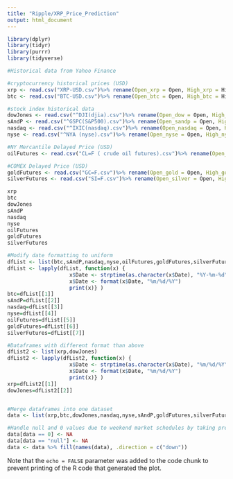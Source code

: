 ```yaml
---
title: "Ripple/XRP_Price_Prediction"
output: html_document
---
```


```r
library(dplyr)
library(tidyr)
library(purrr)
library(tidyverse)
```


```r
#Historical data from Yahoo Finance

#cryptocurrency historical prices (USD)
xrp <- read.csv("XRP-USD.csv")%>% rename(Open_xrp = Open, High_xrp = High, Low_xrp = Low, Close_xrp = Close, Adj.Close_xrp = Adj.Close, Volume_xrp = Volume)
btc <- read.csv("BTC-USD.csv")%>% rename(Open_btc = Open, High_btc = High, Low_btc = Low, Close_btc = Close, Adj.Close_btc = Adj.Close, Volume_btc = Volume)

#stock index historical data
dowJones <- read.csv("^DJI(djia).csv")%>% rename(Open_dow = Open, High_dow = High, Low_dow = Low, Close_dow = Close, Adj.Close_dow = Adj.Close, Volume_dow = Volume)
sAndP <- read.csv("^GSPC(S&P500).csv")%>% rename(Open_sandp = Open, High_sandp = High, Low_sandp = Low, Close_sandp = Close, Adj.Close_sandp = Adj.Close, Volume_sandp = Volume)
nasdaq <- read.csv("^IXIC(nasdaq).csv")%>% rename(Open_nasdaq = Open, High_nasdaq = High, Low_nasdaq = Low, Close_nasdaq = Close, Adj.Close_nasdaq = Adj.Close, Volume_nasdaq = Volume)
nyse <- read.csv("^NYA (nyse).csv")%>% rename(Open_nyse = Open, High_nyse = High, Low_nyse = Low, Close_nyse = Close, Adj.Close_nyse = Adj.Close, Volume_nyse = Volume)

#NY Mercantile Delayed Price (USD)
oilFutures <- read.csv("CL=F ( crude oil futures).csv")%>% rename(Open_oil = Open, High_oil = High, Low_oil = Low, Close_oil = Close, Adj.Close_oil = Adj.Close, Volume_oil = Volume)

#COMEX Delayed Price (USD)
goldFutures <- read.csv("GC=F.csv")%>% rename(Open_gold = Open, High_gold = High, Low_gold = Low, Close_gold = Close, Adj.Close_gold = Adj.Close, Volume_gold = Volume)
silverFutures <- read.csv("SI=F.csv")%>% rename(Open_silver = Open, High_silver = High, Low_silver = Low, Close_silver = Close, Adj.Close_silver = Adj.Close, Volume_silver = Volume)

xrp
btc
dowJones
sAndP
nasdaq
nyse
oilFutures
goldFutures
silverFutures

```


```r
#Modify date formatting to uniform
dfList <- list(btc,sAndP,nasdaq,nyse,oilFutures,goldFutures,silverFutures)
dfList <- lapply(dfList, function(x) {
                    x$Date <- strptime(as.character(x$Date), "%Y-%m-%d")
                    x$Date <- format(x$Date, "%m/%d/%Y")
                    print(x)} )
btc=dfList[[1]]
sAndP=dfList[[2]]
nasdaq=dfList[[3]]
nyse=dfList[[4]]
oilFutures=dfList[[5]]
goldFutures=dfList[[6]]
silverFutures=dfList[[7]]

#Dataframes with different format than above
dfList2 <- list(xrp,dowJones)
dfList2 <- lapply(dfList2, function(x) {
                    x$Date <- strptime(as.character(x$Date), "%m/%d/%Y")
                    x$Date <- format(x$Date, "%m/%d/%Y")
                    print(x)} )
xrp=dfList2[[1]]
dowJones=dfList2[[2]]


#Merge dataframes into one dataset
data <- list(xrp,btc,dowJones,nasdaq,nyse,sAndP,goldFutures,silverFutures,oilFutures) %>% reduce(full_join, by = "Date")

#Handle null and 0 values due to weekend market schedules by taking previous valid value
data[data == 0] <- NA
data[data == "null"] <- NA
data <- data %>% fill(names(data), .direction = c("down"))

```

Note that the `echo = FALSE` parameter was added to the code chunk to prevent printing of the R code that generated the plot.
